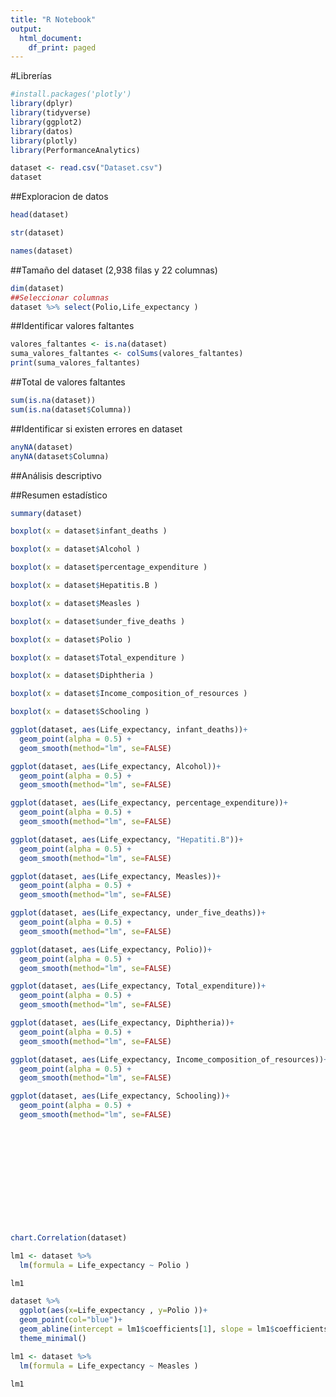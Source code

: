 ```yaml
---
title: "R Notebook"
output:
  html_document:
    df_print: paged
---
```


#Librerías

```r
#install.packages('plotly')
library(dplyr)
library(tidyverse)
library(ggplot2)
library(datos)
library(plotly)
library(PerformanceAnalytics)
```

```r
dataset <- read.csv("Dataset.csv")
dataset
```

##Exploracion de datos

```r
head(dataset)
```

```r
str(dataset)
```

```r
names(dataset)
```

##Tamaño del dataset (2,938 filas y 22 columnas)

```r
dim(dataset)
##Seleccionar columnas
dataset %>% select(Polio,Life_expectancy )
```

##Identificar valores faltantes

```r
valores_faltantes <- is.na(dataset)
suma_valores_faltantes <- colSums(valores_faltantes)
print(suma_valores_faltantes)

```

##Total de valores faltantes

```r
sum(is.na(dataset))
sum(is.na(dataset$Columna))
```

##Identificar si existen errores en dataset

```r
anyNA(dataset)
anyNA(dataset$Columna)
```

##Análisis descriptivo

##Resumen estadístico

```r
summary(dataset)
```

```r
boxplot(x = dataset$infant_deaths )
```

```r
boxplot(x = dataset$Alcohol )

```
```r
boxplot(x = dataset$percentage_expenditure )
```


```r
boxplot(x = dataset$Hepatitis.B )
```


```r
boxplot(x = dataset$Measles )

```


```r
boxplot(x = dataset$under_five_deaths )

```


```r
boxplot(x = dataset$Polio )
```


```r
boxplot(x = dataset$Total_expenditure )
```


```r
boxplot(x = dataset$Diphtheria )
```


```r
boxplot(x = dataset$Income_composition_of_resources )
```


```r
boxplot(x = dataset$Schooling )
```


```r
ggplot(dataset, aes(Life_expectancy, infant_deaths))+
  geom_point(alpha = 0.5) +
  geom_smooth(method="lm", se=FALSE)


```


```r
ggplot(dataset, aes(Life_expectancy, Alcohol))+
  geom_point(alpha = 0.5) +
  geom_smooth(method="lm", se=FALSE)
```


```r
ggplot(dataset, aes(Life_expectancy, percentage_expenditure))+
  geom_point(alpha = 0.5) +
  geom_smooth(method="lm", se=FALSE)

```


```r

ggplot(dataset, aes(Life_expectancy, "Hepatiti.B"))+
  geom_point(alpha = 0.5) +
  geom_smooth(method="lm", se=FALSE)

```


```r

ggplot(dataset, aes(Life_expectancy, Measles))+
  geom_point(alpha = 0.5) +
  geom_smooth(method="lm", se=FALSE)
```


```r
ggplot(dataset, aes(Life_expectancy, under_five_deaths))+
  geom_point(alpha = 0.5) +
  geom_smooth(method="lm", se=FALSE)

```


```r

ggplot(dataset, aes(Life_expectancy, Polio))+
  geom_point(alpha = 0.5) +
  geom_smooth(method="lm", se=FALSE)
```


```r
ggplot(dataset, aes(Life_expectancy, Total_expenditure))+
  geom_point(alpha = 0.5) +
  geom_smooth(method="lm", se=FALSE)

```


```r

ggplot(dataset, aes(Life_expectancy, Diphtheria))+
  geom_point(alpha = 0.5) +
  geom_smooth(method="lm", se=FALSE)
```


```r

ggplot(dataset, aes(Life_expectancy, Income_composition_of_resources))+
  geom_point(alpha = 0.5) +
  geom_smooth(method="lm", se=FALSE)
```


```r

ggplot(dataset, aes(Life_expectancy, Schooling))+
  geom_point(alpha = 0.5) +
  geom_smooth(method="lm", se=FALSE)
```


```r
```


```r
```


```r
```


```r
```


```r
```


```r
```


```r
```


```r
```


```r
```


```r
```


```r
```


```r
```

```r
chart.Correlation(dataset)

```

```r
lm1 <- dataset %>%
  lm(formula = Life_expectancy ~ Polio )

lm1
```

```r
dataset %>%
  ggplot(aes(x=Life_expectancy , y=Polio ))+
  geom_point(col="blue")+
  geom_abline(intercept = lm1$coefficients[1], slope = lm1$coefficients[2], col="red")
  theme_minimal()

```

```r
lm1 <- dataset %>%
  lm(formula = Life_expectancy ~ Measles )

lm1
```
